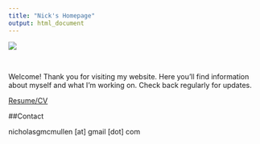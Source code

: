 ```yaml
---
title: "Nick's Homepage"
output: html_document
---
```



![](professional_photo.jpg)

\

Welcome! Thank you for visiting my website. Here you'll find information about myself and what I'm working on. Check back regularly for updates. 

[Resume/CV](online resume.pdf)

##Contact

nicholasgmcmullen [at] gmail [dot] com





